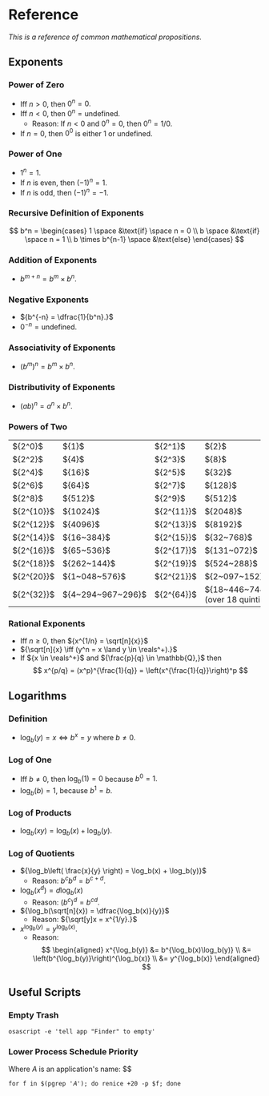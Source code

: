 <Head>
	<title>Reference</title>
	<meta name={`description`} content={`Cheatsheet of common math propositions.`}/>
</Head>

# Reference
_This is a reference of common mathematical propositions._

## Exponents
### Power of Zero
- Iff ${n \gt 0, }$ then ${0^n = 0.}$
- Iff ${n \lt 0,}$ then ${0^n = \text{undefined}.}$
	- Reason: If ${n \lt 0}$ and ${0^{n} = 0,}$ then ${0^{n} = 1/0.}$
- If ${n = 0,}$ then ${0^0}$ is either ${1}$ or undefined.


### Power of One
- ${1^n = 1.}$
- If ${n}$ is even, then ${(-1)^n = 1.}$
- If ${n}$ is odd, then ${(-1)^n = -1.}$


### Recursive Definition of Exponents
$$
b^n = 
\begin{cases}
	1 \space &\text{if} \space n = 0 \\
	b \space &\text{if} \space n = 1 \\
	b \times b^{n-1} \space &\text{else}
\end{cases}
$$

### Addition of Exponents
- ${b^{m+n} = b^m \times b^n.}$

### Negative Exponents
- ${b^{-n} = \dfrac{1}{b^n}.}$
- ${0^{-n} = \text{undefined}.}$

### Associativity of Exponents
- ${(b^m)^n = b^m \times b^n.}$

### Distributivity of Exponents
- ${(ab)^n = a^n \times b^n.}$

### Powers of Two
<table>
	<tbody>
		<tr>
			<td>${2^0}$</td>
			<td>${1}$</td>
			<td>${2^1}$</td>
			<td>${2}$</td>
		</tr>
		<tr>
			<td>${2^2}$</td>
			<td>${4}$</td>
			<td>${2^3}$</td>
			<td>${8}$</td>
		</tr>
		<tr>
			<td>${2^4}$</td>
			<td>${16}$</td>
			<td>${2^5}$</td>
			<td>${32}$</td>
		</tr>
		<tr>
			<td>${2^6}$</td>
			<td>${64}$</td>
			<td>${2^7}$</td>
			<td>${128}$</td>
		</tr>
		<tr>
			<td>${2^8}$</td>
			<td>${512}$</td>
			<td>${2^9}$</td>
			<td>${512}$</td>
		</tr>
		<tr>
			<td>${2^{10}}$</td>
			<td>${1024}$</td>
			<td>${2^{11}}$</td>
			<td>${2048}$</td>
		</tr>
		<tr>
			<td>${2^{12}}$</td>
			<td>${4096}$</td>
			<td>${2^{13}}$</td>
			<td>${8192}$</td>
		</tr>
		<tr>
			<td>${2^{14}}$</td>
			<td>${16~384}$</td>
			<td>${2^{15}}$</td>
			<td>${32~768}$</td>
		</tr>
		<tr>
			<td>${2^{16}}$</td>
			<td>${65~536}$</td>
			<td>${2^{17}}$</td>
			<td>${131~072}$</td>
		</tr>
		<tr>
			<td>${2^{18}}$</td>
			<td>${262~144}$</td>
			<td>${2^{19}}$</td>
			<td>${524~288}$</td>
		</tr>
		<tr>
			<td>${2^{20}}$</td>
			<td>${1~048~576}$</td>
			<td>${2^{21}}$</td>
			<td>${2~097~152}$</td>
		</tr>
		<tr>
			<td>${2^{32}}$</td>
			<td>${4~294~967~296}$</td>
			<td>${2^{64}}$</td>
			<td>${18~446~744~073~709~551~616}$ (over 18 quintillion)</td>
		</tr>
	</tbody>
</table>

### Rational Exponents
- Iff ${n \ge 0,}$ then ${x^{1/n} = \sqrt[n]{x}}$
- ${\sqrt[n]{x} \iff (y^n = x \land y \in \reals^+).}$
- If ${x \in \reals^+}$ and ${\frac{p}{q} \in \mathbb{Q},}$ then
$$
	x^{p/q} = (x^p)^{\frac{1}{q}} = \left(x^{\frac{1}{q}}\right)^p
$$

## Logarithms
### Definition
- ${\log_b(y) = x \iff b^x = y}$ where ${b \neq 0.}$
### Log of One
- Iff ${b \neq 0,}$ then ${\log_b(1) = 0}$ because ${b^0 = 1.}$
- ${\log_b(b) = 1,}$ because ${b^1 = b.}$
### Log of Products
- ${\log_b(xy) = \log_b(x) + \log_b(y).}$
### Log of Quotients
- ${\log_b\left( \frac{x}{y} \right) = \log_b(x) + \log_b(y)}$
	- Reason: ${b^c b^d = b^{c+d}.}$
- ${\log_b(x^d) = d \log_b(x)}$
	- Reason: ${(b^c)^d = b^{cd}.}$
- ${\log_b(\sqrt[n]{x}) = \dfrac{\log_b(x)}{y}}$
	- Reason: ${\sqrt[y]x = x^{1/y}.}$
- ${x^{\log_b(y)}=y^{\log_b(x)}.}$
	- Reason:
		$$
		\begin{aligned}
			x^{\log_b(y)} &= b^{\log_b(x)\log_b(y)} \\
			&= \left(b^{\log_b(y)}\right)^{\log_b(x)} \\
			&= y^{\log_b(x)}
		\end{aligned}
		$$
		

	
## Useful Scripts
### Empty Trash
~~~
osascript -e 'tell app "Finder" to empty'
~~~
### Lower Process Schedule Priority
Where ${A}$ is an application's name:
$$
~~~
for f in $(pgrep '𝐴'); do renice +20 -p $f; done
~~~
